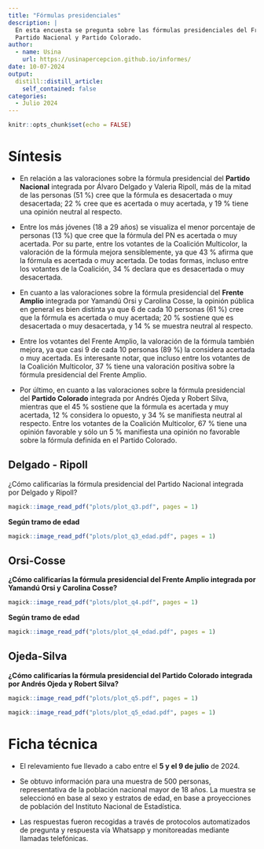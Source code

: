```yaml
---
title: "Fórmulas presidenciales"
description: |
  En esta encuesta se pregunta sobre las fórmulas presidenciales del Frente Amplio,
  Partido Nacional y Partido Colorado.
author:
  - name: Usina
    url: https://usinapercepcion.github.io/informes/
date: 10-07-2024
output:
  distill::distill_article:
    self_contained: false
categories:
  - Julio 2024
---
```


```r
knitr::opts_chunk$set(echo = FALSE)
```

# Síntesis

- En relación a las valoraciones sobre la fórmula presidencial del **Partido Nacional** integrada por Álvaro
Delgado y Valeria Ripoll, más de la mitad de las personas (51 %) cree que la fórmula es desacertada
o muy desacertada; 22 % cree que es acertada o muy acertada, y 19 % tiene una opinión neutral al
respecto.

- Entre los más jóvenes (18 a 29 años) se visualiza el menor porcentaje de personas (13 %) que cree que la
fórmula del PN es acertada o muy acertada. Por su parte, entre los votantes de la Coalición Multicolor,
la valoración de la fórmula mejora sensiblemente, ya que 43 % afirma que la fórmula es acertada o muy
acertada. De todas formas, incluso entre los votantes de la Coalición, 34 % declara que es desacertada o
muy desacertada.

- En cuanto a las valoraciones sobre la fórmula presidencial del **Frente Amplio** integrada por Yamandú
Orsi y Carolina Cosse, la opinión pública en general es bien distinta ya que 6 de cada 10 personas (61 %)
cree que la fórmula es acertada o muy acertada; 20 % sostiene que es desacertada o muy desacertada, y
14 % se muestra neutral al respecto.

- Entre los votantes del Frente Amplio, la valoración de la fórmula también mejora, ya que casi 9 de cada
10 personas (89 %) la considera acertada o muy acertada. Es interesante notar, que incluso entre los
votantes de la Coalición Multicolor, 37 % tiene una valoración positiva sobre la fórmula presidencial del
Frente Amplio.

- Por último, en cuanto a las valoraciones sobre la fórmula presidencial del **Partido Colorado** integrada
por Andrés Ojeda y Robert Silva, mientras que el 45 % sostiene que la fórmula es acertada y muy
acertada, 12 % considera lo opuesto, y 34 % se manifiesta neutral al respecto.
Entre los votantes de la Coalición Multicolor, 67 % tiene una opinión favorable y sólo un 5 % manifiesta
una opinión no favorable sobre la fórmula definida en el Partido Colorado.

## Delgado - Ripoll

¿Cómo calificarías la fórmula presidencial del Partido Nacional integrada por Delgado y Ripoll?


```r
magick::image_read_pdf("plots/plot_q3.pdf", pages = 1)
```

**Según tramo de edad**

```r
magick::image_read_pdf("plots/plot_q3_edad.pdf", pages = 1)
```


## Orsi-Cosse

**¿Cómo calificarías la fórmula presidencial del Frente Amplio integrada por Yamandú Orsi y Carolina Cosse?**

```r
magick::image_read_pdf("plots/plot_q4.pdf", pages = 1)
```

**Según tramo de edad**

```r
magick::image_read_pdf("plots/plot_q4_edad.pdf", pages = 1)
```


## Ojeda-Silva

**¿Cómo calificarías la fórmula presidencial del Partido Colorado integrada por Andrés Ojeda y Robert Silva?**

```r
magick::image_read_pdf("plots/plot_q5.pdf", pages = 1)
```


```r
magick::image_read_pdf("plots/plot_q5_edad.pdf", pages = 1)
```

# Ficha técnica


- El relevamiento fue llevado a cabo entre el **5 y el 9 de julio** de 2024. 

- Se obtuvo información para una muestra de 500 personas, representativa de la población nacional mayor de 18 años. La muestra se seleccionó en base al sexo y estratos de edad, en base a proyecciones de población del Instituto Nacional de Estadística.

- Las respuestas fueron recogidas a través de protocolos automatizados de pregunta y respuesta vía Whatsapp y monitoreadas mediante llamadas telefónicas.
